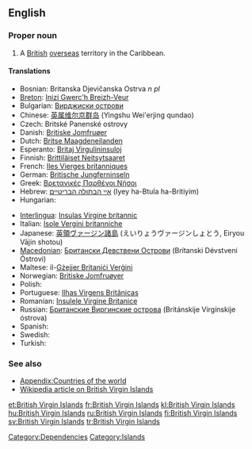 ==English==
{{wikipedia}}

===Proper noun===
{{en-proper noun|sg=[[British]] [[Virgin Islands]]}}

# A [[British]] [[overseas]] territory in the Caribbean.

====Translations====
{{trans-top|Country in the Carribean}}
* Bosnian: Britanska Djevičanska Ostrva ''n pl''
* [[Breton]]: [[Inizi Gwerc'h Breizh-Veur]]
* Bulgarian: [[Вирджиски острови]]
* Chinese: [[英属维尔京群岛]] (Yingshu Wei'erjing qundao)
* Czech: Britské Panenské ostrovy  {{p}}
* Danish: [[Britiske Jomfruøer]]
* Dutch: [[Britse Maagdeneilanden]]
* Esperanto: [[Britaj Virgulininsuloj]]
* Finnish: [[Brittiläiset Neitsytsaaret]]
* French: [[Iles Vierges britanniques]]
* German: [[Britische Jungferninseln]]
* Greek: [[Βρετανικές Παρθένοι Νήσοι]]
* Hebrew: [[איי הבתולה הבריטיים]] (Iyey ha-Btula ha-Britiyim)
* Hungarian: {{t+|hu|Brit Virgin-szigetek}}
{{trans-mid}}
* [[Interlingua]]: [[Insulas Virgine britannic]]
* Italian: [[Isole Vergini britanniche]]
* Japanese: [[英領ヴァージン諸島]] (えいりょうヴァージンしょとう, Eiryou Vājin shotou)
* [[Macedonian]]: [[Британски Девствени Острови]] (Brítanski Dévstveni Óstrovi) {{p}}
* Maltese: il-[[Gżejjer Britaniċi Verġini]]
* Norwegian: [[Britiske Jomfruøyer]]
* Polish: {{t+|pl|Brytyjskie Wyspy Dziewicze}}
* Portuguese: [[Ilhas Virgens Britânicas]]
* Romanian: [[Insulele Virgine Britanice]]
* Russian: [[Бритaнскиe Виргинские острова]] (Brit&aacute;nskije Virg&iacute;nskije &oacute;strova)
* Spanish: {{t+|es|Islas Vírgenes Británicas}}
* Swedish: {{t+|sv|Brittiska Jungfruöarna}}
* Turkish: {{t|tr|Birleşik Krallık Virgin Adaları}}
{{trans-bottom}}

===See also===
* [[Appendix:Countries of the world]]
* [[w:British Virgin Islands|Wikipedia article on British Virgin Islands]]

[[Category:Dependencies]]
[[Category:Islands]]

[[et:British Virgin Islands]]
[[fr:British Virgin Islands]]
[[kl:British Virgin Islands]]
[[hu:British Virgin Islands]]
[[ru:British Virgin Islands]]
[[fi:British Virgin Islands]]
[[sv:British Virgin Islands]]
[[tr:British Virgin Islands]]